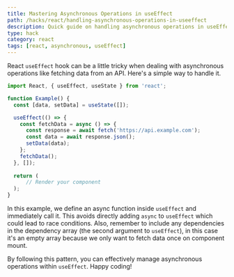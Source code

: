 ```yaml
---
title: Mastering Asynchronous Operations in useEffect
path: /hacks/react/handling-asynchronous-operations-in-useeffect
description: Quick guide on handling asynchronous operations in useEffect hook in React. Learn how to effectively manage async operations using Promise and async-await.
type: hack
category: react
tags: [react, asynchronous, useEffect]
---
```


React `useEffect` hook can be a little tricky when dealing with asynchronous operations like fetching data from an API. Here's a simple way to handle it.

```javascript
import React, { useEffect, useState } from 'react';

function Example() {
  const [data, setData] = useState([]);

  useEffect(() => {
    const fetchData = async () => {
      const response = await fetch('https://api.example.com');
      const data = await response.json();
      setData(data);
    };
    fetchData();
  }, []);
  
  return (
      // Render your component
  );
}
```
In this example, we define an async function inside `useEffect` and immediately call it. This avoids directly adding `async` to `useEffect` which could lead to race conditions. Also, remember to include any dependencies in the dependency array (the second argument to `useEffect`), in this case it's an empty array because we only want to fetch data once on component mount.

By following this pattern, you can effectively manage asynchronous operations within `useEffect`. Happy coding!
